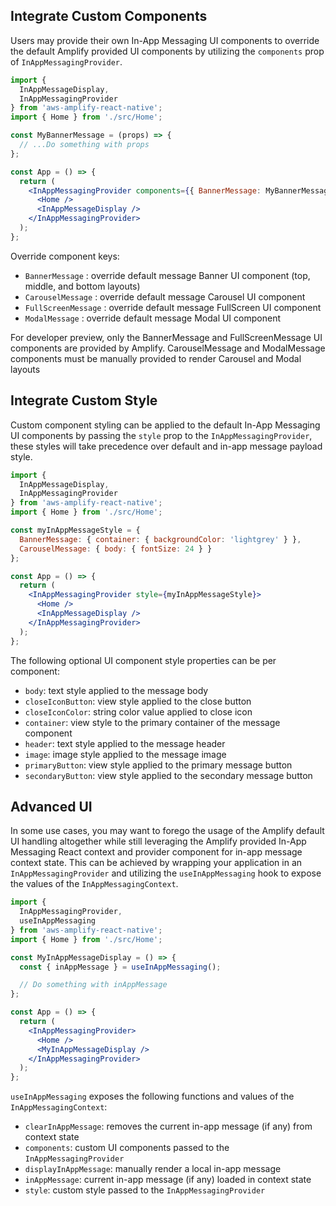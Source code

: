 ## Integrate Custom Components

Users may provide their own In-App Messaging UI components to override the default Amplify provided UI components by utilizing the `components` prop of `InAppMessagingProvider`.

```jsx
import {
  InAppMessageDisplay,
  InAppMessagingProvider
} from 'aws-amplify-react-native';
import { Home } from './src/Home';

const MyBannerMessage = (props) => {
  // ...Do something with props
};

const App = () => {
  return (
    <InAppMessagingProvider components={{ BannerMessage: MyBannerMessage }}>
      <Home />
      <InAppMessageDisplay />
    </InAppMessagingProvider>
  );
};
```

Override component keys:

- `BannerMessage` : override default message Banner UI component (top, middle, and bottom layouts)
- `CarouselMessage` : override default message Carousel UI component
- `FullScreenMessage` : override default message FullScreen UI component
- `ModalMessage` : override default message Modal UI component

<Callout informational>
  For developer preview, only the BannerMessage and FullScreenMessage UI
  components are provided by Amplify. CarouselMessage and ModalMessage
  components must be manually provided to render Carousel and Modal layouts
</Callout>

## Integrate Custom Style

Custom component styling can be applied to the default In-App Messaging UI components by passing the `style` prop to the `InAppMessagingProvider`, these styles will take precedence over default and in-app message payload style.

```jsx
import {
  InAppMessageDisplay,
  InAppMessagingProvider
} from 'aws-amplify-react-native';
import { Home } from './src/Home';

const myInAppMessageStyle = {
  BannerMessage: { container: { backgroundColor: 'lightgrey' } },
  CarouselMessage: { body: { fontSize: 24 } }
};

const App = () => {
  return (
    <InAppMessagingProvider style={myInAppMessageStyle}>
      <Home />
      <InAppMessageDisplay />
    </InAppMessagingProvider>
  );
};
```

The following optional UI component style properties can be per component:

- `body`: text style applied to the message body
- `closeIconButton`: view style applied to the close button
- `closeIconColor`: string color value applied to close icon
- `container`: view style to the primary container of the message component
- `header`: text style applied to the message header
- `image`: image style applied to the message image
- `primaryButton`: view style applied to the primary message button
- `secondaryButton`: view style applied to the secondary message button

## Advanced UI

In some use cases, you may want to forego the usage of the Amplify default UI handling altogether while still leveraging the Amplify provided In-App Messaging React context and provider component for in-app message context state. This can be achieved by wrapping your application in an `InAppMessagingProvider` and utilizing the `useInAppMessaging` hook to expose the values of the `InAppMessagingContext`.

```jsx
import {
  InAppMessagingProvider,
  useInAppMessaging
} from 'aws-amplify-react-native';
import { Home } from './src/Home';

const MyInAppMessageDisplay = () => {
  const { inAppMessage } = useInAppMessaging();

  // Do something with inAppMessage
};

const App = () => {
  return (
    <InAppMessagingProvider>
      <Home />
      <MyInAppMessageDisplay />
    </InAppMessagingProvider>
  );
};
```

`useInAppMessaging` exposes the following functions and values of the `InAppMessagingContext`:

- `clearInAppMessage`: removes the current in-app message (if any) from context state
- `components`: custom UI components passed to the `InAppMessagingProvider`
- `displayInAppMessage`: manually render a local in-app message
- `inAppMessage`: current in-app message (if any) loaded in context state
- `style`: custom style passed to the `InAppMessagingProvider`
